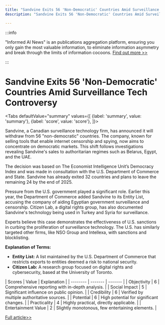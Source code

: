 ```yaml
---
title: "Sandvine Exits 56 'Non-Democratic' Countries Amid Surveillance Tech Controversy"
description: "Sandvine Exits 56 'Non-Democratic' Countries Amid Surveillance Tech Controversy"

---
```



:::info

"Informed AI News" is an publications aggregation platform, ensuring you only gain the most valuable information, to eliminate information asymmetry and break through the limits of information cocoons.  [Find out more >>](/)

:::

# Sandvine Exits 56 'Non-Democratic' Countries Amid Surveillance Tech Controversy


<Tabs
	defaultValue="summary"
	values={[
	{label: 'summary', value: 'summary'},
	{label: 'score', value: 'score'},
]}>
<TabItem value="summary">


Sandvine, a Canadian surveillance technology firm, has announced it will withdraw from 56 "non-democratic" countries. The company, known for selling tools that enable internet censorship and spying, now aims to concentrate on democratic markets. This shift follows investigations revealing Sandvine's sales to authoritarian regimes such as Belarus, Egypt, and the UAE.

The decision was based on The Economist Intelligence Unit’s Democracy Index and was made in consultation with the U.S. Department of Commerce and State. Sandvine has already exited 32 countries and plans to leave the remaining 24 by the end of 2025.

Pressure from the U.S. government played a significant role. Earlier this year, the Department of Commerce added Sandvine to its Entity List, accusing the company of aiding Egyptian government surveillance and censorship. Citizen Lab, a digital rights group, has also documented Sandvine's technology being used in Turkey and Syria for surveillance.

Experts believe this case demonstrates the effectiveness of U.S. sanctions in curbing the proliferation of surveillance technology. The U.S. has similarly targeted other firms, like NSO Group and Intellexa, with sanctions and blocklisting.

**Explanation of Terms:**
- **Entity List:** A list maintained by the U.S. Department of Commerce that restricts exports to entities deemed a risk to national security.
- **Citizen Lab:** A research group focused on digital rights and cybersecurity, based at the University of Toronto.
</TabItem>
<TabItem value="score">
	| Scores     | Value   | Explanation |
	| -------- | ------- | ------- |
	| Objectivity  | 6    | Comprehensive reporting with in-depth analysis.    |
	| Social Impact | 5     | Significant influence on public opinion.    |
	| Credibility    | 6    | Verified by multiple authoritative sources.    |
	| Potential    | 6    | High potential for significant changes.    |
	| Practicality    | 4    | Highly practical, directly applicable.    |
	| Entertainment Value    | 2    | Slightly monotonous, few entertaining elements.    |
</TabItem>
</Tabs>

[Full article>>](https://techcrunch.com/2024/09/20/internet-surveillance-firm-sandvine-says-its-leaving-56-non-democratic-countries/)
